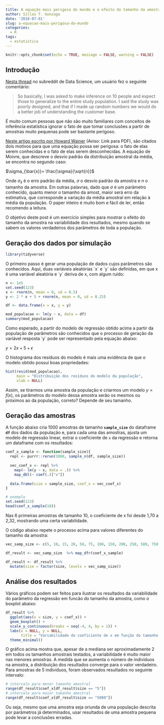 ```yaml
---
title: A equação mais perigosa do mundo e o efeito do tamanho da amostra nos resultados
author: Sillas T. Gonzaga
date: '2018-07-01'
slug: a-equacao-mais-perigosa-do-mundo
categories:
  - R
tags:
  - estatistica
---
```


```r
knitr::opts_chunk$set(echo = TRUE, message = FALSE, warning = FALSE)
```

## Introdução

[Nesta thread](https://old.reddit.com/r/datascience/comments/8r16mi/whats_the_dumbest_thing_a_manager_or_executive/e0np7vm/) no subreddit de Data Science, um usuário fez o seguinte comentário:

> So basically, I was asked to make inference on 10 people and expect those to generalize to the entire study population. I said the study was poorly designed, and that if I made up random numbers we would do a better job of understanding the customer base.

É muito comum pessoas que não são muito familiares com conceitos de inferência estatística ignorar o fato de que tomar conclusões a partir de amostras muito pequenas pode ser bastante perigoso. 

[Neste artigo escrito por Howard Wainer](http://citeseerx.ist.psu.edu/viewdoc/download?doi=10.1.1.504.3301&rep=rep1&type=pdf) (Aviso: Link para PDF), são citados dois motivos para que uma equação possa ser perigosa: o fato de elas serem conhecidas e o fato de elas serem desconhecidas. A equação de Moivre, que descreve o desvio padrão da distribuição amostral da média, se encontra no segundo caso:

$\sigma_{\bar{x}}= \frac{\sigma}{\sqrt{n}}$

Onde $\sigma_{\bar{x}}$ é o erro padrão da média, $\sigma$ o desvio padrão da amostra e $n$ o tamanho da amostra. Em outras palavras, dado que $\sigma$ é um parâmetro conhecido, quanto menor o tamanho da amost, maior será erro da estimativa, que corresponde a variação da média amostral em relação à média da população. O paper inteiro é muito bom e fácil de ler, então recomendo a leitura. 

O objetivo deste post é um exercício simples para mostrar o efeito do tamanho da amostra na variabilidade dos resultados, mesmo quando se sabem os valores verdadeiros dos parâmetros de toda a população.

## Geração dos dados por simulação

```r
library(tidyverse)
```

O primeiro passo é gerar uma população de dados cujos parâmetros são conhecidos. Aqui, duas variáveis aleatórias ´x´ e ´y´ são definidas, em que x é uma variável aleatória e ´y´ deriva de x, com algum ruído:

```r
n <- 1e5
set.seed(123)
x <- rnorm(n, mean = 0, sd = 0.5)
y <- 2 * x + 5 + rnorm(n, mean = 0, sd = 0.25)

df <- data.frame(x = x, y = y)
```


```r
mod_populacao <- lm(y ~ x, data = df)
summary(mod_populacao)
```

Como esperado, a partir do modelo de regressão obtido acima a partir da população de parâmetros são conhecidos que o processo de geração da variável resposta ´y´ pode ser representado pela equação abaixo:

$y = 2x + 5 + \epsilon$

O histograma dos resíduos do modelo é mais uma evidência de que o modelo obtido possui boas propriedades:

```r
hist(resid(mod_populacao),
     main = "Distribuição dos resíduos do modelo da população",
     xlab = NULL)
```

Assim, se tirarmos uma amostra da população e criarmos um modelo $y = f(x)$, os parâmetros do modelo dessa amostra serão os mesmos ou próximos ao da população, correto? Depende de seu tamanho.

## Geração das amostras

A função abaixo cria 1000 amostras de tamanho **`sample_size`** do dataframe **`df`** dos dados da população e, para cada uma das amostras, ajusta um modelo de regressão linear, extrai o coeficiente de `x` da regressão e retorna um dataframe com os resultados:

```r
coef_x_sample <- function(sample_size){
  repl <- purrr::rerun(1000, sample_n(df, sample_size))
  
  vec_coef_x <- repl %>% 
    map(~ lm(y ~ x, data = .)) %>% 
    map_dbl(~ coef(.)["x"])
  
  data.frame(size = sample_size, coef_x = vec_coef_x)
}

# exemplo
set.seed(123)
head(coef_x_sample(10))

```

Nas 6 primeiras amostras de tamanho 10, o coeficiente de x foi desde 1,70 a 2,32, mostrando uma certa variabilidade.

O código abaixo repete o processo acima para valores diferentes do tamanho da amostra:

```r
vec_samp_size <- c(5, 10, 15, 20, 50, 75, 100, 150, 200, 250, 500, 750, 1000, 5000)

df_result <- vec_samp_size  %>% map_dfr(coef_x_sample)

df_result <- df_result %>% 
  mutate(size = factor(size, levels = vec_samp_size))

```

## Análise dos resultados

Vários gráficos podem ser feitos para ilustrar os resultados da variabilidade do parâmetro da regressão em funcão do tamanho da amostra, como o boxplot abaixo:


```r
df_result %>% 
  ggplot(aes(x = size, y = coef_x)) + 
  geom_boxplot() + 
  scale_y_continuous(breaks = seq(-4, 4, by = 1)) + 
  labs(x = NULL, y = NULL,
       title = "Variabilidade do coeficiente de x em função do tamanho da amostra") + 
  theme_minimal()
```

O gráfico acima mostra que, apesar de a mediana ser aproximadamente 2 em todos os tamanhos amostrais testados, a variabilidade é muito maior nas menores amostras. A medida que se aumenta o número de indivíduos na amostra, a distribuição dos resultados converge para o valor verdadeiro. Para amostras de 5 indivíduos, foram observados resultados no seguinte intervalo:

```r
# intervalo para menor tamanho amostral
range(df_result$coef_x[df_result$size == "5"])
# intervalo para maior tamanho amostral
range(df_result$coef_x[df_result$size == "5000"])
```

Ou seja, mesmo que uma amostra seja oriunda de uma população descrita por parâmetros já determinados, usar resultados de uma amostra pequena pode levar a conclusões erradas.
